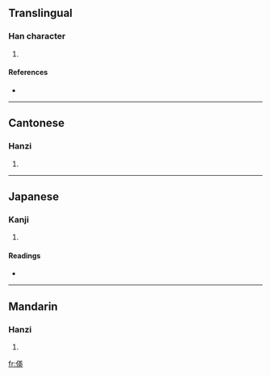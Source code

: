==Translingual==

===Han character===
{{Han char|rn=9|rad=人|as=09|sn=11|four=2423<sub>5</sub>|canj=人廿中大 (OTLK)}}

# {{defn|Han|sort=人09}}

====References====
* {{Han ref|kx=0109.190|dkj=00827|hdz=10186.160|uh=5040|ud=20544|bh=D463|bd=54371}}

----

==Cantonese==

===Hanzi===
{{yue-hanzi|jyut=|y=ying1}}

# {{defn|Cantonese|sort=人09}}

----

==Japanese==

===Kanji===
{{ja-kanji|grade=|rs=人09}}

# {{defn|Japanese|sort=人09}}

====Readings====
* {{ja-readings|on=[[えい]] (ei)|kun=[[はなぶさ]] (hanabusa)}}

----

==Mandarin==

===Hanzi===
{{cmn-hanzi|pin=[[yīng]] ([[ying1]])|wg=ying<sup>1</sup>}}

# {{defn|Mandarin|sort=人09}}

[[fr:偀]]